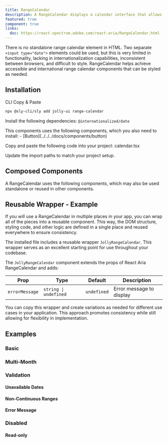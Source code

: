 ```yaml
---
title: RangeCalendar
description: A RangeCalendar displays a calendar interface that allows users to select a range of dates.
featured: true
component: true
links:
  doc: https://react-spectrum.adobe.com/react-aria/RangeCalendar.html
---
```


There is no standalone range calendar element in HTML. Two separate `<input type="date">` elements could be used, but this is very limited in functionality, lacking in internationalization capabilities, inconsistent between browsers, and difficult to style. RangeCalendar helps achieve accessible and international range calendar components that can be styled as needed.

<ComponentPreview name="range-calendar-demo" />

## Installation

<Tabs defaultValue="cli">

<TabsList>
  <TabsTrigger value="cli">CLI</TabsTrigger>
  <TabsTrigger value="manual">Copy & Paste</TabsTrigger>
</TabsList>

<TabsContent value="cli">

```bash
npx @sly-cli/sly add jolly-ui range-calendar
```

</TabsContent>

<TabsContent value="manual">

<Steps>

<Step>Install the following dependencies: `@internationalized/date`</Step>

<Step>
  This components uses the following components, which you also need to install:
  - [Button](../../../docs/components/button)
</Step>

<Step>Copy and paste the following code into your project: calendar.tsx</Step>

<ComponentSource name="calendar" />

<Step>Update the import paths to match your project setup.</Step>

</Steps>

</TabsContent>

</Tabs>

## Composed Components

A RangeCalendar uses the following components, which may also be used standalone or reused in other components.

<ComponentCards>
  <ComponentCard component="button" />
</ComponentCards>

## Reusable Wrapper - Example

If you will use a RangeCalendar in multiple places in your app, you can wrap all of the pieces into a reusable component. This way, the DOM structure, styling code, and other logic are defined in a single place and reused everywhere to ensure consistency.

The installed file includes a reusable wrapper `JollyRangeCalendar`. This wrapper serves as an excellent starting point for use throughout your codebase.

<ComponentPreview name="rangecalendar-reusable" />

The `JollyRangeCalendar` component extends the props of React Aria RangeCalendar and adds:

| Prop           | Type                  | Default     | Description              |
| -------------- | --------------------- | ----------- | ------------------------ |
| `errorMessage` | `string \| undefined` | `undefined` | Error message to display |

You can copy this wrapper and create variations as needed for different use cases in your application. This approach promotes consistency while still allowing for flexibility in implementation.

## Examples

### Basic

<ComponentPreview name="range-calendar-demo" />

### Multi-Month

<ComponentPreview name="range-calendar-multi-month" />

### Validation

<ComponentPreview name="range-calendar-validation" />

#### Unavailable Dates

<ComponentPreview name="range-calendar-unavailable" />

#### Non-Continuous Ranges

<ComponentPreview name="range-calendar-non-continuous" />

#### Error Message

<ComponentPreview name="range-calendar-error" />

### Disabled

<ComponentPreview name="range-calendar-disabled" />

#### Read-only

<ComponentPreview name="range-calendar-readonly" />
